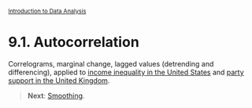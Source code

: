 <style>@import url(style.css);</style>
<small>[Introduction to Data Analysis](index.html)</small>

# 9.1. Autocorrelation

Correlograms, marginal change, lagged values (detrending and differencing), applied to [income inequality in the United States](http://www.perdomocore.com/2012/will-inequality-continue-to-get-worse-r-to-the-rescue/) and [party support in the United Kingdom](http://www.guardian.co.uk/news/datablog/2009/oct/21/icm-poll-data-labour-conservatives).

> __Next__: [Smoothing](92_smoothing.html).
